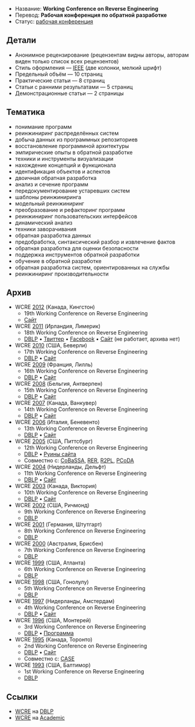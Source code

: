 * Название: '''Working Conference on Reverse Engineering'''
* Перевод: '''Рабочая конференция по обратной разработке'''
* Статус: [[Working-Conference|рабочая конференция]]

== Детали ==
* Анонимное рецензирование (рецензентам видны авторы, авторам виден только список всех рецензентов)
* Стиль оформления — [[IEEE]] (две колонки, мелкий шрифт)
* Предельный объём — 10 страниц
* Практические статьи — 8 страниц
* Статьи с ранними результатами — 5 страниц
* Демонстрационные статьи — 2 страницы

== Тематика ==
* понимание программ
* реинжиниринг распределённых систем
* добыча данных из программных репозиториев
* восстановление программной архитектуры
* эмпирические опыты в обратной разработке
* техники и инструменты визуализации
* нахождение концепций и функционала
* идентификация объектов и аспектов
* двоичная обратная разработка
* анализ и сечение программ
* передокументирование устаревших систем
* шаблоны реинжиниринга
* модельный реинжиниринг
* преобразование и рефакторинг программ
* реинжиниринг пользовательских интерфейсов
* динамический анализ
* техники заворачивания
* обратная разработка данных
* предобработка, синтаксический разбор и извлечение фактов
* обратная разработка для оценки безопасности
* поддержка инструментов обратной разработки
* обучение в обратной разработке
* обратная разработка систем, ориентированных на службы
* реинжиниринг производительности

== Архив ==
* WCRE [[2012]] (Канада, Кингстон)
** 19th Working Conference on Reverse Engineering
** [http://www.distat.unimol.it/wcre2012/ Сайт]
* WCRE [[2011]] (Ирландия, Лимерик)
** 18th Working Conference on Reverse Engineering
** [http://dblp.uni-trier.de/db/conf/wcre/wcre2011.html DBLP] • [http://twitter.com/wcre11 Твиттер] • [http://www.facebook.com/wcre2011 Facebook] • [http://www.cs.wm.edu/semeru/wcre2011/ Сайт] (не работает, архива нет)
* WCRE [[2010]] (США, Беверли)
** 17th Working Conference on Reverse Engineering
** [http://dblp.uni-trier.de/db/conf/wcre/wcre2010.html DBLP] • [http://web.soccerlab.polymtl.ca/wcre2010/ Сайт]
* WCRE [[2009]] (Франция, Лилль)
** 16th Working Conference on Reverse Engineering
** [http://dblp.uni-trier.de/db/conf/wcre/wcre2009.html DBLP] • [http://web.soccerlab.polymtl.ca/wcre2009/ Сайт]
* WCRE [[2008]] (Бельгия, Антверпен)
** 15th Working Conference on Reverse Engineering
** [http://dblp.uni-trier.de/db/conf/wcre/wcre2008.html DBLP] • [http://swerl.tudelft.nl/wcre2008/ Сайт]
* WCRE [[2007]] (Канада, Ванкувер)
** 14th Working Conference on Reverse Engineering
** [http://dblp.uni-trier.de/db/conf/wcre/wcre2007.html DBLP] • [http://www.rcost.unisannio.it/wcre2007/ Сайт]
* WCRE [[2006]] (Италия, Беневенто)
** 13th Working Conference on Reverse Engineering
** [http://dblp.uni-trier.de/db/conf/wcre/wcre2006.html DBLP] • [http://www.rcost.unisannio.it/wcre2006/ Сайт]
* WCRE [[2005]] (США, Питтсбург)
** 12th Working Conference on Reverse Engineering
** [http://dblp.uni-trier.de/db/conf/wcre/wcre2005.html DBLP] • [http://www.rcost.unisannio.it/wcre2005/ Руины сайта]
** Совместно с: [[CoBaSSA]], [[RER]], [[R2PL]], [[PCoDA]]
* WCRE [[2004]] (Нидерланды, Дельфт)
** 11th Working Conference on Reverse Engineering
** [http://dblp.uni-trier.de/db/conf/wcre/wcre2004.html DBLP] • [http://swerl.tudelft.nl/wcre2004/ Сайт]
* WCRE [[2003]] (Канада, Виктория)
** 10th Working Conference on Reverse Engineering
** [http://dblp.uni-trier.de/db/conf/wcre/wcre2003.html DBLP] • [http://www.reengineer.org/wcre/ Сайт]
* WCRE [[2002]] (США, Ричмонд)
** 9th Working Conference on Reverse Engineering
** [http://dblp.uni-trier.de/db/conf/wcre/wcre2002.html DBLP]
* WCRE [[2001]] (Германия, Штутгарт)
** 8th Working Conference on Reverse Engineering
** [http://dblp.uni-trier.de/db/conf/wcre/wcre2001.html DBLP]
* WCRE [[2000]] (Австралия, Брисбен)
** 7th Working Conference on Reverse Engineering
** [http://dblp.uni-trier.de/db/conf/wcre/wcre2000.html DBLP]
* WCRE [[1999]] (США, Атланта)
** 6th Working Conference on Reverse Engineering
** [http://dblp.uni-trier.de/db/conf/wcre/wcre1999.html DBLP]
* WCRE [[1998]] (США, Гонолулу)
** 5th Working Conference on Reverse Engineering
** [http://dblp.uni-trier.de/db/conf/wcre/wcre1998.html DBLP]
* WCRE [[1997]] (Нидерланды, Амстердам)
** 4th Working Conference on Reverse Engineering
** [http://dblp.uni-trier.de/db/conf/wcre/wcre1997.html DBLP] • [http://www.science.uva.nl/research/WCRE97/reports/index.html Сайт]
* WCRE [[1996]] (США, Монтерей)
** 3rd Working Conference on Reverse Engineering
** [http://dblp.uni-trier.de/db/conf/wcre/wcre1996.html DBLP] • [http://people.cs.kuleuven.be/~dirk/ada-belgium/events/96/961108-wcre.html Программа]
* WCRE [[1995]] (Канада, Торонто)
** 2nd Working Conference on Reverse Engineering
** [http://dblp.uni-trier.de/db/conf/wcre/wcre1995.html DBLP] • [http://www.cc.gatech.edu/conferences/WCRE95/info.html Сайт]
** Совместно с: [[CASE]]
* WCRE [[1993]] (США, Балтимор)
** 1st Working Conference on Reverse Engineering
** [http://dblp.uni-trier.de/db/conf/wcre/wcre1993.html DBLP]

== Ссылки ==
* [http://dblp.uni-trier.de/db/conf/wcre/ WCRE] на [[DBLP]]
* [http://academic.research.microsoft.com/Conference/480/ WCRE] на [[Academic]]
